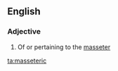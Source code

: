 ==English==

===Adjective===
{{en-adj|-}}

# {{anatomy}} Of or pertaining to the [[masseter]]

{{anagrams:en/aceeimrsst}}
[[ta:masseteric]]